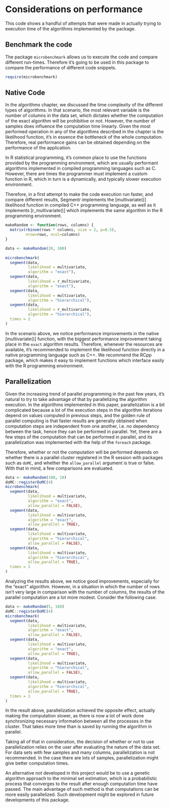 # Considerations on performance

This code shows a handful of attempts that were made in actually trying to execution
time of the algorithms implemented by the package.

## Benchmark the code

The package `microbenchmark` allows us to execute the code and compare different run-times.
Therefore it's going to be used in this package to compare the performance of different
code snippets.

```r
require(microbenchmark)
```

## Native Code

In the algorithms chapter, we discussed the time complexity of the different types of
algorithms. In that scenario, the most relevant variable is the number of columns
in the data set, which dictates whether the computation of the exact algorithm will
be prohibitive or not. However, the number of samples does influence the computation
time linearly. Given the most performed operation in any of the algorithms described
in the chapter is the likelihood function, it's in essence the bottleneck of the
whole computation. Therefore, real performance gains can be obtained depending on
the performance of the application.

In R statistical programming, it's common place to use the functions provided by the
programming environment, which are usually performant algorithms implemented in compiled
programming languages such as C. However, there are times the programmer must implement
a custom function in R, which in turn is a dynamically, and typically slower execution
environment.

Therefore, in a first attempt to make the code execution run faster, and compare different
results, Segmentr implements the [multivariate()] likelihood function in compiled C++ programming language,
as well as it implements [r_multivariate()] which implements the same algorithm in the R
programming environment.

```r
makeRandom <- function(rows, columns) {
  matrix(rbinom(rows * columns, size = 2, p=0.5),
         nrow=rows, ncol=columns)
}

data <- makeRandom(20, 100)
 
microbenchmark(
  segment(data,
          likelihood = multivariate,
          algorithm = "exact"),
  segment(data,
          likelihood = r_multivariate,
          algorithm = "exact"),
  segment(data,
          likelihood = multivariate,
          algorithm = "hierarchical"),
  segment(data,
          likelihood = r_multivariate,
          algorithm = "hierarchical"),
  times = 2
)
```

In the scenario above, we notice performance improvements in the native [multivariate()]
function, with the biggest performance improvement taking place in the `exact` algorithm
results. Therefore, whenever the resources are available, it's recommended to implement
the likelihood function directly in a native programming language such as C++. We recommend
the RCpp package, which makes it easy to implement functions which interface easily with
the R programming environment.

## Parallelization

Given the increasing trend of parallel programming in the past few years, it's natural
to try to take advantage of that by parallelizing the algorithm execution. In the
algorithms implemented in this paper, parallelization is a bit complicated because
a lot of the execution steps in the algorithm iterations depend on values computed
in previous steps, and the golden rule of parallel computing is that faster results
are generally obtained when computation steps are independent from one another, i.e.
no dependency between the task, hence they can be performed in parallel. Yet, there are
a few steps of the computation that can be performed in parallel, and its parallelization
was implemented with the help of the `foreach` package.

Therefore, whether or not the computation will be performed depends on whether there is
a parallel cluster registered in the R session with packages such as `doMC`, and whether
the `allow_parallel` argument is true or false. With that in mind, a few comparisons are evaluated.

```r
data <- makeRandom(100, 10)
doMC::registerDoMC(4)
microbenchmark(
  segment(data,
          likelihood = multivariate,
          algorithm = "exact",
          allow_parallel = FALSE),
  segment(data,
          likelihood = multivariate,
          algorithm = "exact",
          allow_parallel = TRUE),
  segment(data,
          likelihood = multivariate,
          algorithm = "hierarchical",
          allow_parallel = FALSE),
  segment(data,
          likelihood = multivariate,
          algorithm = "hierarchical",
          allow_parallel = TRUE),
  times = 1
)
```

Analyzing the results above, we notice good improvements, especially for the "exact" algorithm.
However, in a situation in which the number of rows isn't very large in comparison with the
number of columns, the results of the parallel computation are a lot more modest.
Consider the following case.

```r
data <- makeRandom(5, 100)
doMC::registerDoMC(4)
microbenchmark(
  segment(data,
          likelihood = multivariate,
          algorithm = "exact",
          allow_parallel = FALSE),
  segment(data,
          likelihood = multivariate,
          algorithm = "exact",
          allow_parallel = TRUE),
  segment(data,
          likelihood = multivariate,
          algorithm = "hierarchical",
          allow_parallel = FALSE),
  segment(data,
          likelihood = multivariate,
          algorithm = "hierarchical",
          allow_parallel = TRUE),
  times = 1
)
```

In the result above, parallelization achieved the opposite effect, actually making the
computation slower, as there is now a lot of work done synchronizing necessary information
between all the processes in the cluster. That takes more time than is saved by running
the algorithm in parallel.

Taking all of that in consideration, the decision of whether or not to use parallelization
relies on the user after evaluating the nature of the data set. For data sets with few samples
and many columns, parallelization is not recommended. In the case there are lots of samples,
parallelization might give better computation times.

An alternative not developed in this project would be to use a genetic algorithm approach to
the minimal set estimation, which is a probabilistic process that converges to the result
after enough computation time have passed. The main advantage of such method is that computations
can be more easily parallelized. Such development might be explored in future developments of
this package.
